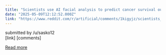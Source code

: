 ```yaml
---
title: "Scientists use AI facial analysis to predict cancer survival outcomes"
date: "2025-05-09T12:12:52.000Z"
link: "https://www.reddit.com/r/artificial/comments/1kigyjz/scientists_use_ai_facial_analysis_to_predict/"
---
```


submitted by    /u/sasko12  
 [link]   [comments]

[Read more](https://www.reddit.com/r/artificial/comments/1kigyjz/scientists_use_ai_facial_analysis_to_predict/)
